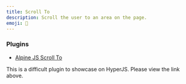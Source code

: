 ```yaml
---
title: Scroll To
description: Scroll the user to an area on the page.
emoji: 🤿
---
```


### Plugins

- [Alpine JS Scroll To](https://github.com/markmead/alpinejs-scroll-to)

This is a difficult plugin to showcase on HyperJS. Please view the link above.
